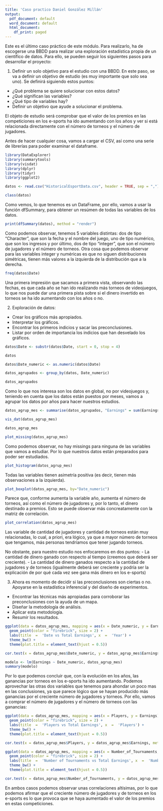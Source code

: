```yaml
---
title: 'Caso practico Daniel González Millán'
output:
  pdf_document: default
  word_document: default
  html_document:
    df_print: paged
---
```

Este es el último caso práctico de este módulo. Para realizarlo, ha de escogerse una BBDD para realizar una exploración estadística propia de un científico de datos. Para ello, se pueden seguir los siguientes pasos para desarrollar el proyecto:

1. Definir un solo objetivo para el estudio con una BBDD. En este paso, se va a definir un objetivo de estudio (es muy importante que solo sea uno). Se definirá siguiendo estos puntos:
  - ¿Qué problema se quiere solucionar con estos datos?
  - ¿Qué significan las variables?
  - ¿Qué tipo de variables hay?
  - Definir un objetivo que ayude a solucionar el problema.
  
  
El objeto de estudio será comprobar que el valor de los premios en las competiciones en los e-sports ha ido aumentando con los años y
ver si está relacionada directamente con el número de torneos y el número de jugadores.

Antes de hacer cualquier cosa, vamos a cargar el CSV, así como una serie de librerías para poder examinar el dataframe.
```r
library(DataExplorer)
library(summarytools)
library(visdat)
library(dplyr)
library(tidyr)
library(ggplot2)
```

```r
datos <- read.csv("HistoricalEsportData.csv", header = TRUE, sep = ",")
```
```r
class(datos)
```
Como vemos, lo que tenemos es un DataFrame, por ello, vamos a usar la función dfSummary,
para obtener un resúmen de todas las variables de los datos.


```r
print(dfSummary(datos), method = "render")
```
Como podemos observar, tenemos 5 variables distintas: dos de tipo "Character", que son la fecha y el nombre del juego,
uno de tipo numérico, que son los ingresos y por último, dos de tipo "integer", que son el número de jugadores y el número de torneos.
Otra cosa que podemos observar para las variables integer y numéricas es que no siguen distribuciones simétricas, tienen más valores a 
la izquierda de la distribución que a la derecha.

```r
freq(datos$Date)
```

Una primera impresión que sacamos a primera vista, observando las fechas, es que cada año se han ido realizando
más torneos de videojuegos, lo que nos puede dar una primera pista sobre si el dinero invertido en torneos se ha
ido aumentando con los años o no.




2. Exploración de datos:
  - Crear los gráficos más apropiados.
  - Interpretar los gráficos.
  - Encontrar los primeros indicios y sacar las preconclusiones.
  - Listar por orden de importancia los indicios que han desvelado los gráficos.

```r
datos$Date <- substr(datos$Date, start = 0, stop = 4)
```
```r
datos
```
```r
datos$Date_numeric <- as.numeric(datos$Date)
```


```r
datos_agrupados <- group_by(datos, Date_numeric)
```


```r
datos_agrupados
```


Como lo que nos interesa son los datos en global, no por videojuegos y, teniendo en cuenta que los datos están puestos por meses, 
vamos a agrupar los datos por años para hacer nuestros estudios.

```r
datos_agrup_mes <- summarise(datos_agrupados, "Earnings" = sum(Earnings), "Players" = sum(Players), "Number_of_Tournaments" = sum(Tournaments))
```

```r
vis_dat(datos_agrup_mes)
```

```r
datos_agrup_mes
```
```r
plot_missing(datos_agrup_mes)
```

Como podemos observar, no hay missings para ninguna de las variables que vamos a estudiar. Por lo que nuestros datos están preparados para
poder ser estudiados.

```r
plot_histogram(datos_agrup_mes)
```

Todas las variables tienen asimetría positiva (es decir, tienen más observaciones a la izquierda).

```r
plot_boxplot(datos_agrup_mes, by="Date_numeric")
```

Parece que, conforme aumenta la variable año, aumenta el número de torneos, así como el número de jugadores y,
por lo tanto, el dinero destinado a premios. Esto se puede observar más concreatamente con la matriz de correlación.

```r
plot_correlation(datos_agrup_mes)
```

Las variable de cantidad de jugadores y cantidad de torneos están muy relacionadas, lo cual, a priori, era lógico, ya que a mayor número de 
torneos que tengamos, más personas tendríamos que tener jugando torneos.

No obstante, para nuestro estudio nos enfocaremos en dos puntos:
  - La cantidad de dinero ganado con respecto al tiempo (creemos que deberá ser creciente).
  - La cantidad de dinero ganados respecto a la cantidad de jugadores y de torneos (igualmente deberá ser creciente y podría ser la explicación
    de por qué cada vez see gana más dinero en los e-sports)


3. Ahora es momento de decidir si las preconclusiones son ciertas o no. Apoyarse en la estadística inferencial y del diseño de experimentos.
  - Encontrar las técnicas más apropiadas para corroborar las preconclusiones con la ayuda de un mapa.
  - Diseñar la metodología de análisis.
  - Aplicar esta metodología.
  - Resumir los resultados.





```r
ggplot(data = datos_agrup_mes, mapping = aes(x = Date_numeric, y = Earnings)) +
  geom_point(color = "firebrick", size = 2) +
  labs(title  =  'Date vs Total Earnings', x  =  'Year') +
  theme_bw() +
  theme(plot.title = element_text(hjust = 0.5))

```
```r
cor.test(x = datos_agrup_mes$Date_numeric, y = datos_agrup_mes$Earnings, method = "pearson")
```

```r
modelo <- lm(Earnings ~ Date_numeric, datos_agrup_mes)
summary(modelo)
```


Por lo que podemos concluir que, con la evolución en los años, las ganancias por torneos en los e-sports ha ido aumentando.
Podemos aprovechar las otras dos variables que tenemos para ahondar un poco mas en las conclusiones, ya que parece lógico
que se hayan producido más ganancias por el creciente número de jugadores y torneos.
Por ello, vamos a comprar el número de jugadores y el número de torneos con las ganancias:

```r
ggplot(data = datos_agrup_mes, mapping = aes(x = Players, y = Earnings)) +
  geom_point(color = "firebrick", size = 2) +
  labs(title  =  'Players vs Total Earnings', x  =  'Players') +
  theme_bw() +
  theme(plot.title = element_text(hjust = 0.5))
```
```r
cor.test(x = datos_agrup_mes$Players, y = datos_agrup_mes$Earnings, method = "pearson")
```


```r
ggplot(data = datos_agrup_mes, mapping = aes(x = Number_of_Tournaments, y = Earnings)) +
  geom_point(color = "firebrick", size = 2) +
  labs(title  =  'Number of Tournaments vs Total Earnings', x  =  'Number of Tournaments') +
  theme_bw() +
  theme(plot.title = element_text(hjust = 0.5))
```

```r
cor.test(x = datos_agrup_mes$Number_of_Tournaments, y = datos_agrup_mes$Earnings, method = "pearson")
```

En ambos casos podemos observar unas correlaciones altísimas, por lo que podemos afirmar que el creciente número de jugadores y
de torneos en los e-sports es lo que provoca que se haya aumentado el valor de los premios en estas competiciones.
